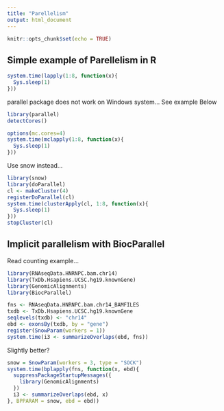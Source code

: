 ```yaml
---
title: "Parellelism"
output: html_document
---
```


```r
knitr::opts_chunk$set(echo = TRUE)
```

## Simple example of Parellelism in R

```r
system.time(lapply(1:8, function(x){
  Sys.sleep(1)
}))

```
parallel package does not work on Windows system...
See example Below
```r
library(parallel)
detectCores()
```

```r
options(mc.cores=4)
system.time(mclapply(1:8, function(x){
  Sys.sleep(1)
}))
```

Use snow instead...

```r
library(snow)
library(doParallel)
cl <- makeCluster(4)
registerDoParallel(cl)
system.time(clusterApply(cl, 1:8, function(x){
  Sys.sleep(1)
}))
stopCluster(cl)
```

## Implicit parallelism with BiocParallel

Read counting example...

```r
library(RNAseqData.HNRNPC.bam.chr14)
library(TxDb.Hsapiens.UCSC.hg19.knownGene)
library(GenomicAlignments)
library(BiocParallel)
```

```r
fns <- RNAseqData.HNRNPC.bam.chr14_BAMFILES
txdb <- TxDb.Hsapiens.UCSC.hg19.knownGene
seqlevels(txdb) <- "chr14"
ebd <- exonsBy(txdb, by = "gene")
register(SnowParam(workers = 1))
system.time(i3 <- summarizeOverlaps(ebd, fns))
```

Slightly better?
```r
snow = SnowParam(workers = 3, type = "SOCK")
system.time(bplapply(fns, function(x, ebd){
  suppressPackageStartupMessages({
    library(GenomicAlignments)
  })
  i3 <- summarizeOverlaps(ebd, x)
}, BPPARAM = snow, ebd = ebd))
```

